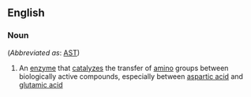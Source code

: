 ==English==

===Noun===
{{wikipedia}}
{{en-noun|head=[[aspartate]] [[transaminase]]|-}} (''Abbreviated as'': [[AST]])

# {{enzyme}} An [[enzyme]] that [[catalyze]]s the transfer of [[amino]] groups between biologically active compounds, especially between [[aspartic acid]] and [[glutamic acid]]